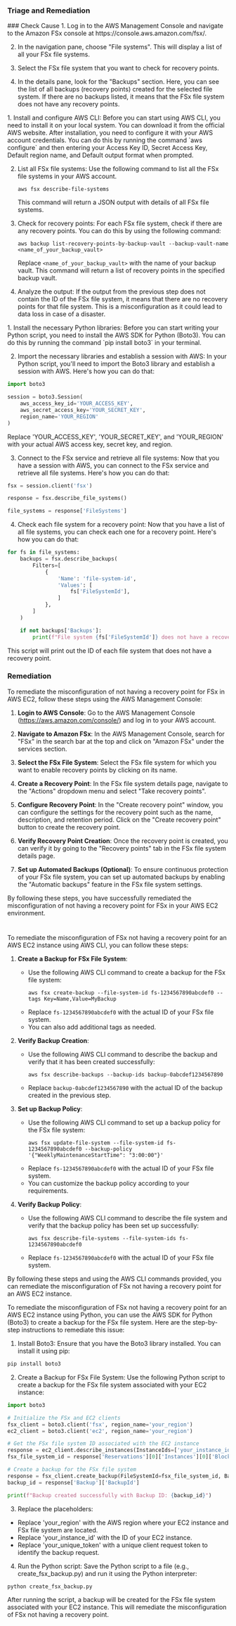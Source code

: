 
### Triage and Remediation
<Tabs>

<Tab title='Cause'>
### Check Cause
<AccordionGroup>
<Accordion title='Using Console' defaultOpen='true'>
1. Log in to the AWS Management Console and navigate to the Amazon FSx console at https://console.aws.amazon.com/fsx/.

2. In the navigation pane, choose "File systems". This will display a list of all your FSx file systems.

3. Select the FSx file system that you want to check for recovery points. 

4. In the details pane, look for the "Backups" section. Here, you can see the list of all backups (recovery points) created for the selected file system. If there are no backups listed, it means that the FSx file system does not have any recovery points.
</Accordion>

<Accordion title='Using CLI'>
1. Install and configure AWS CLI: Before you can start using AWS CLI, you need to install it on your local system. You can download it from the official AWS website. After installation, you need to configure it with your AWS account credentials. You can do this by running the command `aws configure` and then entering your Access Key ID, Secret Access Key, Default region name, and Default output format when prompted.

2. List all FSx file systems: Use the following command to list all the FSx file systems in your AWS account.

   ```
   aws fsx describe-file-systems
   ```

   This command will return a JSON output with details of all FSx file systems.

3. Check for recovery points: For each FSx file system, check if there are any recovery points. You can do this by using the following command:

   ```
   aws backup list-recovery-points-by-backup-vault --backup-vault-name <name_of_your_backup_vault>
   ```

   Replace `<name_of_your_backup_vault>` with the name of your backup vault. This command will return a list of recovery points in the specified backup vault.

4. Analyze the output: If the output from the previous step does not contain the ID of the FSx file system, it means that there are no recovery points for that file system. This is a misconfiguration as it could lead to data loss in case of a disaster.
</Accordion>

<Accordion title='Using Python'>
1. Install the necessary Python libraries: Before you can start writing your Python script, you need to install the AWS SDK for Python (Boto3). You can do this by running the command `pip install boto3` in your terminal.

2. Import the necessary libraries and establish a session with AWS: In your Python script, you'll need to import the Boto3 library and establish a session with AWS. Here's how you can do that:

```python
import boto3

session = boto3.Session(
    aws_access_key_id='YOUR_ACCESS_KEY',
    aws_secret_access_key='YOUR_SECRET_KEY',
    region_name='YOUR_REGION'
)
```

Replace 'YOUR_ACCESS_KEY', 'YOUR_SECRET_KEY', and 'YOUR_REGION' with your actual AWS access key, secret key, and region.

3. Connect to the FSx service and retrieve all file systems: Now that you have a session with AWS, you can connect to the FSx service and retrieve all file systems. Here's how you can do that:

```python
fsx = session.client('fsx')

response = fsx.describe_file_systems()

file_systems = response['FileSystems']
```

4. Check each file system for a recovery point: Now that you have a list of all file systems, you can check each one for a recovery point. Here's how you can do that:

```python
for fs in file_systems:
    backups = fsx.describe_backups(
        Filters=[
            {
                'Name': 'file-system-id',
                'Values': [
                    fs['FileSystemId'],
                ]
            },
        ]
    )

    if not backups['Backups']:
        print(f"File system {fs['FileSystemId']} does not have a recovery point.")
```

This script will print out the ID of each file system that does not have a recovery point.
</Accordion>
</AccordionGroup>
</Tab>
<Tab title='Remediation'>
### Remediation
<AccordionGroup>
<Accordion title='Using Console' defaultOpen='true'>
To remediate the misconfiguration of not having a recovery point for FSx in AWS EC2, follow these steps using the AWS Management Console:

1. **Login to AWS Console**: Go to the AWS Management Console (https://aws.amazon.com/console/) and log in to your AWS account.

2. **Navigate to Amazon FSx**: In the AWS Management Console, search for "FSx" in the search bar at the top and click on "Amazon FSx" under the services section.

3. **Select the FSx File System**: Select the FSx file system for which you want to enable recovery points by clicking on its name.

4. **Create a Recovery Point**: In the FSx file system details page, navigate to the "Actions" dropdown menu and select "Take recovery points".

5. **Configure Recovery Point**: In the "Create recovery point" window, you can configure the settings for the recovery point such as the name, description, and retention period. Click on the "Create recovery point" button to create the recovery point.

6. **Verify Recovery Point Creation**: Once the recovery point is created, you can verify it by going to the "Recovery points" tab in the FSx file system details page.

7. **Set up Automated Backups (Optional)**: To ensure continuous protection of your FSx file system, you can set up automated backups by enabling the "Automatic backups" feature in the FSx file system settings.

By following these steps, you have successfully remediated the misconfiguration of not having a recovery point for FSx in your AWS EC2 environment.

#
</Accordion>

<Accordion title='Using CLI'>
To remediate the misconfiguration of FSx not having a recovery point for an AWS EC2 instance using AWS CLI, you can follow these steps:

1. **Create a Backup for FSx File System**:
   - Use the following AWS CLI command to create a backup for the FSx file system:
     ```
     aws fsx create-backup --file-system-id fs-1234567890abcdef0 --tags Key=Name,Value=MyBackup
     ```
   - Replace `fs-1234567890abcdef0` with the actual ID of your FSx file system.
   - You can also add additional tags as needed.

2. **Verify Backup Creation**:
   - Use the following AWS CLI command to describe the backup and verify that it has been created successfully:
     ```
     aws fsx describe-backups --backup-ids backup-0abcdef1234567890
     ```
   - Replace `backup-0abcdef1234567890` with the actual ID of the backup created in the previous step.

3. **Set up Backup Policy**:
   - Use the following AWS CLI command to set up a backup policy for the FSx file system:
     ```
     aws fsx update-file-system --file-system-id fs-1234567890abcdef0 --backup-policy '{"WeeklyMaintenanceStartTime": "3:00:00"}'
     ```
   - Replace `fs-1234567890abcdef0` with the actual ID of your FSx file system.
   - You can customize the backup policy according to your requirements.

4. **Verify Backup Policy**:
   - Use the following AWS CLI command to describe the file system and verify that the backup policy has been set up successfully:
     ```
     aws fsx describe-file-systems --file-system-ids fs-1234567890abcdef0
     ```
   - Replace `fs-1234567890abcdef0` with the actual ID of your FSx file system.

By following these steps and using the AWS CLI commands provided, you can remediate the misconfiguration of FSx not having a recovery point for an AWS EC2 instance.
</Accordion>

<Accordion title='Using Python'>
To remediate the misconfiguration of FSx not having a recovery point for an AWS EC2 instance using Python, you can use the AWS SDK for Python (Boto3) to create a backup for the FSx file system. Here are the step-by-step instructions to remediate this issue:

1. Install Boto3:
Ensure that you have the Boto3 library installed. You can install it using pip:

```bash
pip install boto3
```

2. Create a Backup for FSx File System:
Use the following Python script to create a backup for the FSx file system associated with your EC2 instance:

```python
import boto3

# Initialize the FSx and EC2 clients
fsx_client = boto3.client('fsx', region_name='your_region')
ec2_client = boto3.client('ec2', region_name='your_region')

# Get the FSx file system ID associated with the EC2 instance
response = ec2_client.describe_instances(InstanceIds=['your_instance_id'])
fsx_file_system_id = response['Reservations'][0]['Instances'][0]['BlockDeviceMappings'][0]['Ebs']['VolumeId']

# Create a backup for the FSx file system
response = fsx_client.create_backup(FileSystemId=fsx_file_system_id, BackupType='USER_INITIATED', ClientRequestToken='your_unique_token')
backup_id = response['Backup']['BackupId']

print(f"Backup created successfully with Backup ID: {backup_id}")
```

3. Replace the placeholders:
- Replace 'your_region' with the AWS region where your EC2 instance and FSx file system are located.
- Replace 'your_instance_id' with the ID of your EC2 instance.
- Replace 'your_unique_token' with a unique client request token to identify the backup request.

4. Run the Python script:
Save the Python script to a file (e.g., create_fsx_backup.py) and run it using the Python interpreter:

```bash
python create_fsx_backup.py
```

After running the script, a backup will be created for the FSx file system associated with your EC2 instance. This will remediate the misconfiguration of FSx not having a recovery point.
</Accordion>

</AccordionGroup>
</Tab>
</Tabs>
